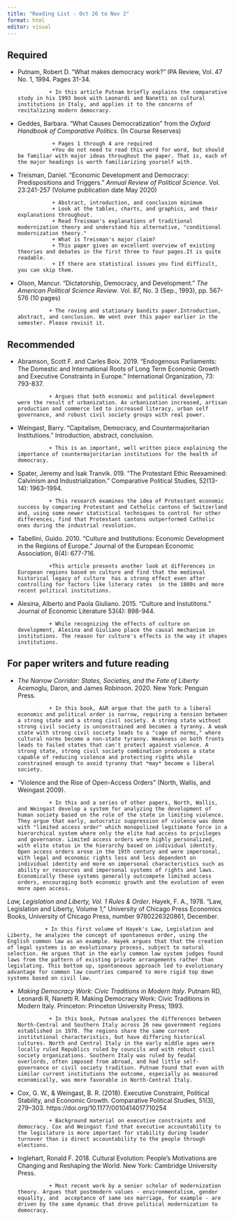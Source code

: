 ```yaml
---
title: "Reading List - Oct 26 to Nov 2"
format: html
editor: visual
---
```


## Required

- Putnam, Robert D. "What makes democracy work?" IPA Review, Vol. 47 No. 1, 1994. Pages 31-34. 

                + In this article Putnam briefly explains the comparative study in his 1993 book with Leonardi and Nanetti on cultural institutions in Italy, and applies it to the concerns of revitalizing modern democracy. 

-   Geddes, Barbara. "What Causes Democratization" from the *Oxford Handbook of Comparative Politics*. (In Course Reserves)

                   + Pages 1 through 4 are required
                   +You do not need to read this word for word, but should be familiar with major ideas throughout the paper. That is, each of the major headings is worth familiarizing yourself with.

-   Treisman, Daniel. "Economic Development and Democracy: Predispositions and Triggers." *Annual Review of Political Science*. Vol. 23:241-257 (Volume publication date May 2020)

                   + Abstract, introduction, and conclusion minimum 
                   + Look at the tables, charts, and graphics, and their explanations throughout.
                   + Read Treisman's explanations of traditional modernization theory and understand his alternative, "conditional modernization theory." 
                   + What is Treisman's major claim?
                   + This paper gives an excellent overview of existing theories and debates in the first three to four pages.It is quite readable. 
                   + If there are statistical issues you find difficult, you can skip them. 

-   Olson, Mancur. "Dictatorship, Democracy, and Development." *The American Political Science Review*. Vol. 87, No. 3 (Sep., 1993), pp. 567-576 (10 pages)

                  + The roving and stationary bandits paper.Introduction, abstract, and conclusion. We went over this paper earlier in the semester. Please revisit it.

## Recommended

-   Abramson, Scott F. and Carles Boix. 2019. "Endogenous Parliaments: The Domestic and International Roots of Long Term Economic Growth and Executive Constraints in Europe." International Organization, 73: 793-837.

                  + Argues that both economic and political development were the result of urbanization. As urbanization increased, artisan production and commerce led to increased literacy, urban self governance, and robust civil society groups with real power. 

-   Weingast, Barry. "Capitalism, Democracy, and Countermajoritarian Institutions." Introduction, abstract, conclusion.

                  + This is an important, well written piece explaining the importance of countermajoritarian institutions for the health of democracy. 

-   Spater, Jeremy and Isak Tranvik. 019. "The Protestant Ethic Reexamined: Calvinism and Industrialization." Comparative Political Studies, 52(13-14): 1963--1994.

                  + This research examines the idea of Protestant economic success by comparing Protestant and Catholic cantons of Switzerland and, using some newer statistical techniques to control for other differences, find that Protestant cantons outperformed Catholic ones during the industrial revolution.

-   Tabellini, Guido. 2010. "Culture and Institutions: Economic Development in the Regions of Europe." Journal of the European Economic Association, 8(4): 677-716.

                  +This article presents another look at differences in European regions based on culture and find that the medieval historical legacy of culture  has a strong effect even after controlling for factors like literacy rates  in the 1800s and more recent political institutions. 

-   Alesina, Alberto and Paola Giuliano. 2015. "Culture and Instutitons." Journal of Economic Literature 53(4): 898-944.

                  + While recognizing the effects of culture on development, Alesina and Giuliano place the causal mechanism in institutions. The reason for culture's effects is the way it shapes institutions. 

## For paper writers and future reading

-   *The Narrow Corridor: States, Societies, and the Fate of Liberty* Acemoglu, Daron, and James Robinson. 2020. New York: Penguin Press.

                  + In this book, A&R argue that the path to a liberal economic and political order is narrow, requiring a tension between a strong state and a strong civil society. A strong state without strong civil society is unconstrained and becomes a tyranny. A weak state with strong civil society leads to a "cage of norms," where cultural norms become a non-state tyranny. Weakness on both fronts leads to failed states that can't protect against violence. A strong state, strong civil society combination produces a state capable of reducing violence and protecting rights while constrained enough to avoid tyranny that *may* become a liberal society.

-   "Violence and the Rise of Open-Access Orders" (North, Wallis, and Weingast 2009).

                  + In this and a series of other papers, North, Wallis, and Weingast develop a system for analyzing the development of human society based on the role of the state in limiting violence. They argue that early, autocratic suppression of violence was done with "limited access order" which monopolized legitimate force in a hierarchical system where only the elite had access to privileges and governance. Limited access orders were highly personalized, with elite status in the hierarchy based on individual identity. Open access orders arose in the 19th century and were impersonal, with legal and economic rights less and less dependent on individual identity and more on impersonal characteristics such as ability or resources and impersonal systems of rights and laws. Economically these systems generally outcompete limited access orders, encouraging both economic growth and the evolution of even more open access.  

*Law, Legislation and Liberty, Vol. 1 Rules & Order*. Hayek, F. A., 1978. "Law, Legislation and Liberty, Volume 1," University of Chicago Press Economics Books, University of Chicago Press, number 9780226320861, December.

                + In this first volume of Hayek's Law, Legislation and Liberty, he analyzes the concept of spontaneous order, using the English common law as an example. Hayek argues that that the creation of legal systems is an evolutionary process, subject to natural selection. He argues that in the early common law system judges found laws from the pattern of existing private arrangements rather than legislating. This bottom up, spontaneous approach led to evolutionary advantage for common law countries compared to more rigid top down systems based on civil law. 

-   *Making Democracy Work: Civic Traditions in Modern Italy*. Putnam RD, Leonardi R, Nanetti R. Making Democracy Work: Civic Traditions in Modern Italy. Princeton: Princeton University Press; 1993.

                  + In this book, Putnam analyzes the differences between North-Central and Southern Italy across 26 new government regions established in 1970. The regions share the same current institutional characteristics, but have differing historical cultures. North and Central Italy in the early middle ages were locally ruled Republics ruled by councils and with robust civil society organizations. Southern Italy was ruled by feudal overlords, often imposed from abroad, and had little self-governance or civil society tradition. Putnam found that even with similar current institutions the outcome, especially as measured economically, was more favorable in North-Central Italy.

-   Cox, G. W., & Weingast, B. R. (2018). Executive Constraint, Political Stability, and Economic Growth. Comparative Political Studies, 51(3), 279--303. https://doi.org/10.1177/0010414017710254

                  + Background material on executive constraints and democracy. Cox and Weingast find that executive accountability to the legislature is more important for stability during leader turnover than is direct accountability to the people through elections.

-   Inglehart, Ronald F. 2018. Cultural Evolution: People's Motivations are Changing and Reshaping the World. New York: Cambridge University Press.

                  + Most recent work by a senior scholar of modernization theory. Argues that postmodern values - environmentalism, gender equality, and  acceptance of same sex marriage, for example - are driven by the same dynamic that drove political modernization to democracy. 
